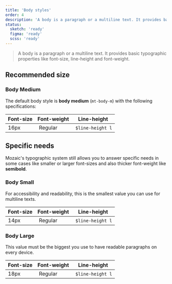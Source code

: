 ```yaml
---
title: 'Body styles'
order: 4
description: 'A body is a paragraph or a multiline text. It provides basic typographic properties like font-size, line-height and font-weight.'
status:
  sketch: 'ready'
  figma: 'ready'
  scss: 'ready'
---
```


> A body is a paragraph or a multiline text. It provides basic typographic properties like font-size, line-height and font-weight.

## Recommended size

### Body Medium

The default body style is **body medium** (`mt-body-m`) with the following specifications:

| Font-size           | Font-weight           | Line-height           |
| ------------------- |---------------------- | --------------------- |
| 16px                | Regular               | `$line-height l`      |

<Preview path="typographyBodyMedium" nude />

## Specific needs

Mozaic's typographic system still allows you to answer specific needs in some cases like smaller or larger font-sizes and also thicker font-weight like **semibold**.

### Body Small

For accessibility and readability, this is the smallest value you can use for multiline texts.

| Font-size           | Font-weight           | Line-height           |
| ------------------- |---------------------- | --------------------- |
| 14px                | Regular               | `$line-height l`      |

<Preview path="typographyBodySmall" nude />

### Body Large

This value must be the biggest you use to have readable paragraphs on every device.

| Font-size           | Font-weight           | Line-height           |
| ------------------- |---------------------- | --------------------- |
| 18px                | Regular               | `$line-height l`      |

<Preview path="typographyBodyLarge" nude />
